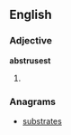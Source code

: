 ==English==

===Adjective===
'''abstrusest'''
# {{context|rare}} {{superlative of|abstruse}}

===Anagrams===
* [[substrates#English|substrates]]